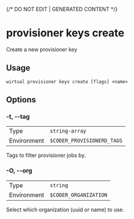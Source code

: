 {/* DO NOT EDIT | GENERATED CONTENT */}

# provisioner keys create

Create a new provisioner key

## Usage

```console
wirtual provisioner keys create [flags] <name>
```

## Options

### -t, --tag

|             |                                       |
| ----------- | ------------------------------------- |
| Type        | <code>string-array</code>             |
| Environment | <code>$CODER_PROVISIONERD_TAGS</code> |

Tags to filter provisioner jobs by.

### -O, --org

|             |                                  |
| ----------- | -------------------------------- |
| Type        | <code>string</code>              |
| Environment | <code>$CODER_ORGANIZATION</code> |

Select which organization (uuid or name) to use.
